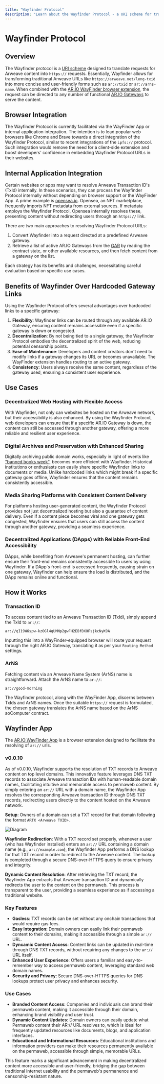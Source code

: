 ```yaml
---
title: "Wayfinder Protocol"
description: "Learn about the Wayfinder Protocol - a URI scheme for translating Arweave content requests into user-friendly ar:// URLs"
---
```



# Wayfinder Protocol

## Overview

The Wayfinder protocol is a [URI scheme](https://wikipedia.org/wiki/Uniform_Resource_Identifier) designed to translate requests for Arweave content into `https://` requests. Essentially, Wayfinder allows for transforming traditional Arweave URLs like `https://arweave.net/long-txid` into more concise and user-friendly forms such as `ar://txid` or `ar://arns-name`. When combined with the [AR.IO WayFinder browser extension](https://chrome.google.com/webstore/detail/ario-WayFinder/hnhmeknhajanolcoihhkkaaimapnmgil), the request can be directed to any number of functional [AR.IO Gateways](./gateways/) to serve the content.

## Browser Integration

The Wayfinder Protocol is currently facilitated via the WayFinder App or internal application integration. The intention is to lead popular web browsers like Chrome and Brave towards a direct integration of the Wayfinder Protocol, similar to recent integrations of the `ipfs://` protocol. Such integration would remove the need for a client-side extension and boost developers' confidence in embedding Wayfinder Protocol URLs in their websites.

## Internal Application Integration

Certain websites or apps may want to resolve Arweave Transaction ID's (TxId) internally. In these scenarios, they can process the Wayfinder Protocol internally without depending on browser support or the WayFinder App. A prime example is [opensea.io](https://opensea.io). Opensea, an NFT marketplace, frequently imports NFT metadata from external sources. If metadata employs the Wayfinder Protocol, Opensea internally resolves these, presenting content without redirecting users through an `https://` link.

There are two main approaches to resolving Wayfinder Protocol URLs:

1. Convert Wayfinder into a request directed at a predefined Arweave gateway.
2. Retrieve a list of active AR.IO Gateways from the [GAR](/gateways/gateway-network#gateway-address-registry-gar) by reading the contract state, or other available resources, and then fetch content from a gateway on the list.

Each strategy has its benefits and challenges, necessitating careful evaluation based on specific use cases.

## Benefits of Wayfinder Over Hardcoded Gateway Links

Using the Wayfinder Protocol offers several advantages over hardcoded links to a specific gateway:

1. **Flexibility**: Wayfinder links can be routed through any available AR.IO Gateway, ensuring content remains accessible even if a specific gateway is down or congested.
2. **Decentralization**: By not being tied to a single gateway, the Wayfinder Protocol embodies the decentralized spirit of the web, reducing potential censorship points.
3. **Ease of Maintenance**: Developers and content creators don't need to modify links if a gateway changes its URL or becomes unavailable. The WayFinder extension handles routing to an active gateway.
4. **Consistency**: Users always receive the same content, regardless of the gateway used, ensuring a consistent user experience.

## Use Cases

### Decentralized Web Hosting with Flexible Access

With Wayfinder, not only can websites be hosted on the Arweave network, but their accessibility is also enhanced. By using the Wayfinder Protocol, web developers can ensure that if a specific AR.IO Gateway is down, the content can still be accessed through another gateway, offering a more reliable and resilient user experience.

### Digital Archives and Preservation with Enhanced Sharing

Digitally archiving public domain works, especially in light of events like ["banned books week"](https://www.youtube.com/watch?v=eMSCHXklULQ), becomes more efficient with Wayfinder. Historical institutions or enthusiasts can easily share specific Wayfinder links to documents or media. Unlike hardcoded links which might break if a specific gateway goes offline, Wayfinder ensures that the content remains consistently accessible.

### Media Sharing Platforms with Consistent Content Delivery

For platforms hosting user-generated content, the Wayfinder Protocol provides not just decentralized hosting but also a guarantee of content delivery. Even if a content piece becomes viral and one gateway gets congested, Wayfinder ensures that users can still access the content through another gateway, providing a seamless experience.

### Decentralized Applications (DApps) with Reliable Front-End Accessibility

DApps, while benefiting from Arweave's permanent hosting, can further ensure their front-end remains consistently accessible to users by using Wayfinder. If a DApp's front-end is accessed frequently, causing strain on one gateway, Wayfinder can help ensure the load is distributed, and the DApp remains online and functional.

## How it Works

### Transaction ID

To access content tied to an Arweave Transaction ID (TxId), simply append the TxId to `ar://`:

```
ar://qI19W6spw-kzOGl4qUMNp2gwFH2EBfDXOFsjkcNyK9A
```

Inputting this into a WayFinder-equipped browser will route your request through the right AR.IO Gateway, translating it as per your `Routing Method` settings.

### ArNS

Fetching content via an Arweave Name System (ArNS) name is straightforward. Attach the ArNS name to `ar://`:

```
ar://good-morning
```

The Wayfinder protocol, along with the WayFinder App, discerns between TxIds and ArNS names. Once the suitable `https://` request is formulated, the chosen gateway translates the ArNS name based on the ArNS aoComputer contract.

## Wayfinder App

The [AR.IO WayFinder App](https://chrome.google.com/webstore/detail/ario-WayFinder/hnhmeknhajanolcoihhkkaaimapnmgil) is a browser extension designed to facilitate the resolving of `ar://` urls.

### v0.0.10

As of v0.0.10, Wayfinder supports the resolution of TXT records to Arweave content on top level domains. This innovative feature leverages DNS TXT records to associate Arweave transaction IDs with human-readable domain names, facilitating intuitive and memorable access to permaweb content. By simply entering an `ar://` URL with a domain name, the Wayfinder App resolves the corresponding Arweave transaction ID through DNS TXT records, redirecting users directly to the content hosted on the Arweave network.

**Setup**: Owners of a domain can set a TXT record for that domain following the format `ARTX <Arweave TXID>`.

![Diagram](https://arweave.net/59RvZcZuIV4uGs-GcLlhlnsD9cDqaG9HqEJCIJzcsMs)

**Wayfinder Redirection**: With a TXT record set properly, whenever a user (who has Wayfinder installed) enters an `ar://` URL containing a domain name (e.g., `ar://example.com`), the Wayfinder App performs a DNS lookup for that TXT record in order to redirect to the Arweave content. The lookup is completed through a secure DNS-over-HTTPS query to ensure privacy and integrity.

**Dynamic Content Resolution**: After retrieving the TXT record, the Wayfinder App extracts that Arweave transaction ID and dynamically redirects the user to the content on the permaweb. This process is transparent to the user, providing a seamless experience as if accessing a traditional website.

### Key Features

- **Gasless**: TXT records can be set without any onchain transactions that would require gas fees.
- **Easy Integration**: Domain owners can easily link their permaweb content to their domains, making it accessible through a simple `ar://` URL.
- **Dyncamic Content Access**: Content links can be updated in real-time through DNS TXT records, without requiring any changes to the `ar://` URL itself.
- **Enhanced User Experience**: Offers users a familiar and easy-to-remember way to access permaweb content, leveraging standard web domain names.
- **Security and Privacy**: Secure DNS-over-HTTPS queries for DNS lookups protect user privacy and enhances security.

### Use Cases

- **Branded Content Access**: Companies and individuals can brand their permaweb content, making it accessible through their domain, enhancing brand visibility and user trust.
- **Dynamic Content Updates**: Domain owners can easily update what Permaweb content their AR:// URL resolves to, which is ideal for frequently updated resources like documents, blogs, and application interfaces.
- **Educational and Informational Resources**: Educational institutions and information providers can make their resources permanently available on the permaweb, accessible through simple, memorable URLs.

This feature marks a significant advancement in making decentralized content more accessible and user-friendly, bridging the gap between traditional internet usability and the permaweb's permanence and censorship-resistant nature.
